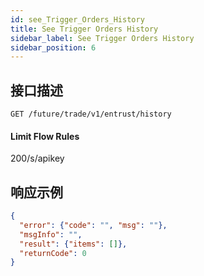 ```yaml
---
id: see_Trigger_Orders_History
title: See Trigger Orders History
sidebar_label: See Trigger Orders History
sidebar_position: 6
---
```


## 接口描述

`GET /future/trade/v1/entrust/history`

#### **Limit Flow Rules**

200/s/apikey

## 响应示例

```json
{
  "error": {"code": "", "msg": ""},
  "msgInfo": "",
  "result": {"items": []},
  "returnCode": 0
}
```
